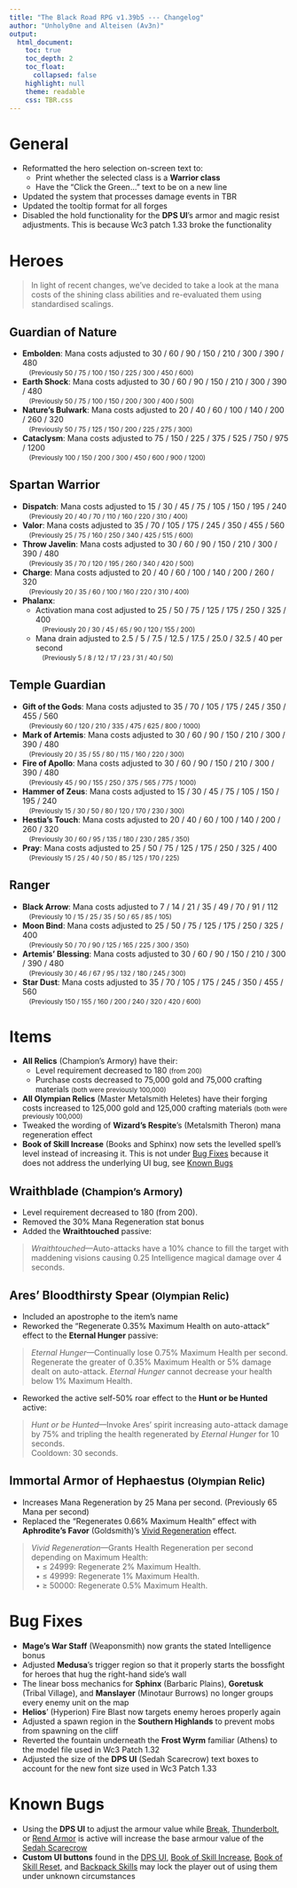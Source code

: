 ```yaml
---
title: "The Black Road RPG v1.39b5 --- Changelog"
author: "Unholy0ne and Alteisen (Av3n)"
output: 
  html_document: 
    toc: true
    toc_depth: 2
    toc_float:
      collapsed: false
    highlight: null
    theme: readable
    css: TBR.css
---
```


# General

- Reformatted the hero selection on-screen text to:
  - Print whether the selected class is a **Warrior class**
  - Have the "Click the Green..." text to be on a new line
- Updated the system that processes damage events in TBR
- Updated the tooltip format for all forges
- Disabled the hold functionality for the **DPS UI**'s armor and magic resist adjustments. This is because Wc3 patch 1.33 broke the functionality 


# Heroes

> In light of recent changes, we've decided to take a look at the mana costs of the shining class abilities and re-evaluated them using standardised scalings.

## Guardian of Nature
- **Embolden**: Mana costs adjusted to 30 / 60 / 90 / 150 / 210 / 300 / 390 / 480 <br><small>&emsp;(Previously 50 / 75 / 100 / 150 / 225 / 300 / 450 / 600)</small>
- **Earth Shock**: Mana costs adjusted to 30 / 60 / 90 / 150 / 210 / 300 / 390 / 480 <br><small>&emsp;(Previously 50 / 75 / 100 / 150 / 200 / 300 / 400 / 500)</small>
- **Nature's Bulwark**: Mana costs adjusted to 20 / 40 / 60 / 100 / 140 / 200 / 260 / 320 <br><small>&emsp;(Previously 50 / 75 / 125 / 150 / 200 / 225 / 275 / 300)</small>
- **Cataclysm**: Mana costs adjusted to 75 / 150 / 225 / 375 / 525 / 750 / 975 / 1200 <br><small>&emsp;(Previously 100 / 150 / 200 / 300 / 450 / 600 /  900 / 1200)</small>

## Spartan Warrior
- **Dispatch**: Mana costs adjusted to 15 / 30 / 45 / 75 / 105 / 150 / 195 / 240 <br><small>&emsp;(Previously 20 / 40 / 70 / 110 / 160 / 220 / 310 / 400)</small>
- **Valor**: Mana costs adjusted to 35 / 70 / 105 / 175 / 245 / 350 / 455 / 560 <br><small>&emsp;(Previously 25 / 75 / 160 / 250 / 340 / 425 / 515 / 600)</small>
- **Throw Javelin**: Mana costs adjusted to 30 / 60 / 90 / 150 / 210 / 300 / 390 / 480 <br><small>&emsp;(Previously 35 / 70 / 120 / 195 / 260 / 340 / 420 / 500)</small>
- **Charge**: Mana costs adjusted to 20 / 40 / 60 / 100 / 140 / 200 / 260 / 320 <br><small>&emsp;(Previously 20 / 35 / 60 / 100 / 160 / 220 / 310 / 400)</small>
- **Phalanx**: 
  - Activation mana cost adjusted to 25 / 50 / 75 / 125 / 175 / 250 / 325 / 400 <br><small>&emsp;(Previously 20 / 30 / 45 / 65 / 90 / 120 / 155 / 200)</small>
  - Mana drain adjusted to 2.5 / 5 / 7.5 / 12.5 / 17.5 / 25.0 / 32.5 / 40 per second <br><small>&emsp;(Previously 5 / 8 / 12 / 17 / 23 / 31 / 40 / 50)</small>

## Temple Guardian
- **Gift of the Gods**: Mana costs adjusted to 35 / 70 / 105 / 175 / 245 / 350 / 455 / 560 <br><small>&emsp;(Previously 60 / 120 / 210 / 335 / 475 / 625 / 800 / 1000)</small>
- **Mark of Artemis**: Mana costs adjusted to 30 / 60 / 90 / 150 / 210 / 300 / 390 / 480 <br><small>&emsp;(Previously 20 / 35 / 55 / 80 / 115 / 160 / 220 / 300)</small>
- **Fire of Apollo**: Mana costs adjusted to 30 / 60 / 90 / 150 / 210 / 300 / 390 / 480 <br><small>&emsp;(Previously 45 / 90 / 155 / 250 / 375 / 565 / 775 / 1000)</small>
- **Hammer of Zeus**: Mana costs adjusted to 15 / 30 / 45 / 75 / 105 / 150 / 195 / 240 <br><small>&emsp;(Previously 15 / 30 / 50 / 80 / 120 / 170 / 230 / 300)</small>
- **Hestia's Touch**: Mana costs adjusted to 20 / 40 / 60 / 100 / 140 / 200 / 260 / 320 <br><small>&emsp;(Previously 30 / 60 / 95 / 135 / 180 / 230 / 285 / 350)</small>
- **Pray**: Mana costs adjusted to 25 / 50 / 75 / 125 / 175 / 250 / 325 / 400 <br><small>&emsp;(Previously 15 / 25 / 40 / 50 / 85 / 125 / 170 / 225)</small>

## Ranger
- **Black Arrow**: Mana costs adjusted to 7 / 14 / 21 / 35 / 49 / 70 / 91 / 112 <br><small>&emsp;(Previously 10 / 15 / 25 / 35 / 50 / 65 / 85 / 105)</small>
- **Moon Bind**: Mana costs adjusted to 25 / 50 / 75 / 125 / 175 / 250 / 325 / 400 <br><small>&emsp;(Previously 50 / 70 / 90 / 125 / 165 / 225 / 300 / 350)</small>
- **Artemis' Blessing**: Mana costs adjusted to 30 / 60 / 90 / 150 / 210 / 300 / 390 / 480 <br><small>&emsp;(Previously 30 / 46 / 67 / 95 / 132 / 180 / 245 / 300)</small>
- **Star Dust**: Mana costs adjusted to 35 / 70 / 105 / 175 / 245 / 350 / 455 / 560 <br><small>&emsp;(Previously 150 / 155 / 160 / 200 / 240 / 320 / 420 / 600)</small>

# Items
- **All Relics** (Champion's Armory) have their:
  - Level requirement decreased to 180 <small>(from 200)</small>
  - Purchase costs decreased to 75,000 gold and 75,000 crafting materials <small>(both were previously 100,000)</small>
- **All Olympian Relics** (Master Metalsmith Heletes) have their forging costs increased to 125,000 gold and 125,000 crafting materials <small>(both were previously 100,000)</small>
- Tweaked the wording of **Wizard's Respite**'s (Metalsmith Theron) mana regeneration effect
- **Book of Skill Increase** (Books and Sphinx) now sets the levelled spell's level instead of increasing it. This is not under <u>Bug Fixes</u> because it does not address the underlying UI bug, see [Known Bugs]

## Wraithblade <small>(Champion's Armory)</small>
- Level requirement decreased to 180 (from 200).
- Removed the 30% Mana Regeneration stat bonus
- Added the **Wraithtouched** passive:

> *Wraithtouched*—Auto-attacks have a 10% chance to fill the target with maddening visions causing 0.25 Intelligence magical damage over 4 seconds.

## Ares' Bloodthirsty Spear <small>(Olympian Relic)</small>
- Included an apostrophe to the item's name
- Reworked the "Regenerate 0.35% Maximum Health on auto-attack" effect to the **Eternal Hunger** passive:

> *Eternal Hunger*—Continually lose 0.75% Maximum Health per second. Regenerate the greater of 0.35% Maximum Health or 5% damage dealt on auto-attack. *Eternal Hunger* cannot decrease your health below 1% Maximum Health.

- Reworked the active self-50% roar effect to the **Hunt or be Hunted** active:<br>

> *Hunt or be Hunted*—Invoke Ares' spirit increasing auto-attack damage by 75% and tripling the health regenerated by *Eternal Hunger* for 10 seconds.<br>
> Cooldown: 30 seconds.

## Immortal Armor of Hephaestus <small>(Olympian Relic)</small>
- Increases Mana Regeneration by 25 Mana per second. (Previously 65 Mana per second)
- Replaced the "Regenerates 0.66% Maximum Health" effect with **Aphrodite's Favor** (Goldsmith)'s <u>Vivid Regeneration</u> effect.

> *Vivid Regeneration*—Grants Health Regeneration per second depending on Maximum Health:<br>
> &nbsp; • ≤ 24999: Regenerate 2% Maximum Health.<br>
> &nbsp; • ≤ 49999: Regenerate 1% Maximum Health.<br>
> &nbsp; • ≥ 50000: Regenerate 0.5% Maximum Health.

# Bug Fixes

- **Mage's War Staff** (Weaponsmith) now grants the stated Intelligence bonus
- Adjusted **Medusa**'s trigger region so that it properly starts the bossfight for heroes that hug the right-hand side's wall
- The linear boss mechanics for **Sphinx** (Barbaric Plains), **Goretusk** (Tribal Village), and **Manslayer** (Minotaur Burrows) no longer groups every enemy unit on the map 
- **Helios**' (Hyperion) Fire Blast now targets enemy heroes properly again
- Adjusted a spawn region in the **Southern Highlands** to prevent mobs from spawning on the cliff
- Reverted the fountain underneath the **Frost Wyrm** familiar (Athens) to the model file used in Wc3 Patch 1.32
- Adjusted the size of the **DPS UI** (Sedah Scarecrow) text boxes to account for the new font size used in Wc3 Patch 1.33

# Known Bugs {#Known}
- Using the **DPS UI** to adjust the armour value while <u>Break</u>, <u>Thunderbolt</u>, or <u>Rend Armor</u> is active will increase the base armour value of the <u>Sedah Scarecrow</u>
- **Custom UI buttons** found in the <u>DPS UI</u>, <u>Book of Skill Increase</u>, <u>Book of Skill Reset</u>, and <u>Backpack Skills</u> may lock the player out of using them under unknown circumstances